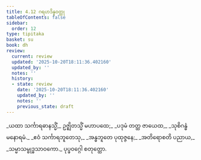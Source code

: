 ```yaml
---
title: 4.12 ဂရဟဒိန္နဝတ္ထု
tableOfContents: false
sidebar:
  order: 12
type: tipitaka
basket: su
book: dh
review:
  current: review
  updated: '2025-10-20T18:11:36.402160'
  updated_by: ''
  notes: ''
  history:
  - state: review
    date: '2025-10-20T18:11:36.402160'
    updated_by: ''
    notes: ''
    previous_state: draft
---
```



<DynamicBreadcrumb />


<ReviewStatus review={frontmatter.review} showDetails={true} />

<HypothesisAnnotation frontmatter={frontmatter} />

<Division number="58" book="dh" e="ch" v="18" p="21">

<Paragraph number="62" type="verses" book="dh">
_ယထာ သင်္ကာရဓာနသ္မိံ,_  
ဥဇ္ဈိတသ္မိံ မဟာပထေ;_  
_ပဒုမံ တတ္ထ ဇာယေထ,_  
_သုစိဂန္ဓံ မနောရမံ._  

</Paragraph>

</Division>
<Division number="59" book="dh" e="ch" v="18" p="21">

<Paragraph number="63" type="verses" book="dh">
_ဧဝံ သင်္ကာရဘူတေသု,_  
_အန္ဓဘူတေ ပုထုဇ္ဇနေ;_  
_အတိရောစတိ ပညာယ,_  
_သမ္မာသမ္ဗုဒ္ဓသာဝကော._  


</Paragraph>
</Division>

<Paragraph number="64" type="center" book="dh">
ပုပ္ဖဝဂ္ဂေါ စတုတ္ထော.
</Paragraph>